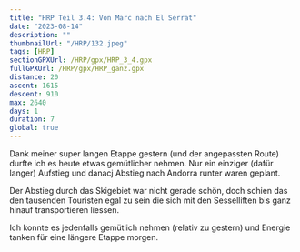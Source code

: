 ```yaml
---
title: "HRP Teil 3.4: Von Marc nach El Serrat"
date: "2023-08-14"
description: ""
thumbnailUrl: "/HRP/132.jpeg"
tags: [HRP]
sectionGPXUrl: /HRP/gpx/HRP_3_4.gpx
fullGPXUrl: /HRP/gpx/HRP_ganz.gpx
distance: 20
ascent: 1615
descent: 910
max: 2640
days: 1
duration: 7
global: true
---
```


Dank meiner super langen Etappe gestern (und der angepassten Route) durfte ich es heute etwas gemütlicher nehmen. Nur ein einziger (dafür langer) Aufstieg und danacj Abstieg nach Andorra runter waren geplant.

Der Abstieg durch das Skigebiet war nicht gerade schön, doch schien das den tausenden Touristen egal zu sein die sich mit den Sesselliften bis ganz hinauf transportieren liessen.

Ich konnte es jedenfalls gemütlich nehmen (relativ zu gestern) und Energie tanken für eine längere Etappe morgen.

<Img imageUrl="/HRP/131.jpeg" description="Fehlen nur noch die Hobbits" />
<Img imageUrl="/HRP/132.jpeg" description="" />
<Img
	imageUrl="/HRP/133.jpeg"
	description="Weit hinten in der Mitte ist der Col de Meners, morgiges Ziel"
/>
<Img
	imageUrl="/HRP/134.jpeg"
	description="Für alle Touristen die auch mal einen Berg 'besteigen' möchten... "
/>
<Img imageUrl="/HRP/135.jpeg" description="😋" />
<Img imageUrl="/HRP/136.jpeg" description="" />
